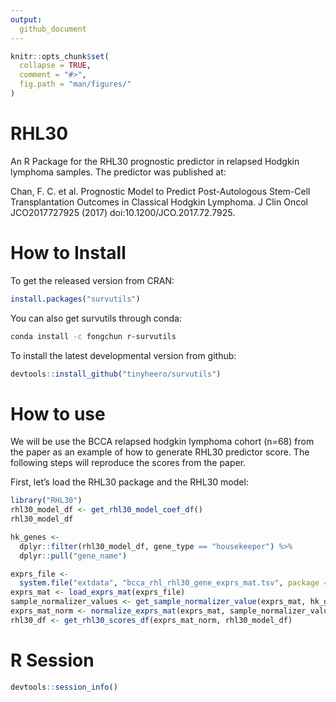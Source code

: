 ```yaml
---
output: 
  github_document
---
```


<!-- README.md is generated from README.Rmd. Please edit that file -->

```r
knitr::opts_chunk$set(
  collapse = TRUE,
  comment = "#>",
  fig.path = "man/figures/"
)
```

# RHL30

An R Package for the RHL30 prognostic predictor in relapsed Hodgkin lymphoma
samples. The predictor was published at:

Chan, F. C. et al. Prognostic Model to Predict Post-Autologous Stem-Cell 
Transplantation Outcomes in Classical Hodgkin Lymphoma. J Clin Oncol 
JCO2017727925 (2017) doi:10.1200/JCO.2017.72.7925.

# How to Install

To get the released version from CRAN:

```r
install.packages("survutils")
```

You can also get survutils through conda:

```bash
conda install -c fongchun r-survutils
```

To install the latest developmental version from github:

```r
devtools::install_github("tinyheero/survutils")
```

# How to use

We will be use the BCCA relapsed hodgkin lymphoma cohort (n=68) from the paper
as an example of how to generate RHL30 predictor score. The following steps will
reproduce the scores from the paper. 

First, let's load the RHL30 package and the RHL30 model:

```r
library("RHL30")
rhl30_model_df <- get_rhl30_model_coef_df()
rhl30_model_df
```


```r
hk_genes <- 
  dplyr::filter(rhl30_model_df, gene_type == "housekeeper") %>%
  dplyr::pull("gene_name")

exprs_file <- 
  system.file("extdata", "bcca_rhl_rhl30_gene_exprs_mat.tsv", package = "RHL30")
exprs_mat <- load_exprs_mat(exprs_file)
sample_normalizer_values <- get_sample_normalizer_value(exprs_mat, hk_genes)
exprs_mat_norm <- normalize_exprs_mat(exprs_mat, sample_normalizer_values)
rhl30_df <- get_rhl30_scores_df(exprs_mat_norm, rhl30_model_df)
```

# R Session

```r
devtools::session_info()
```
